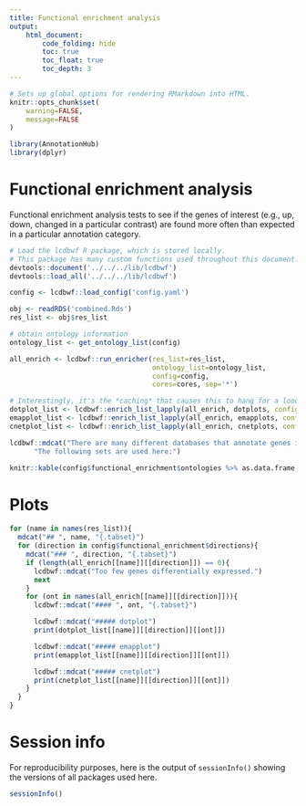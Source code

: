 ```yaml
---
title: Functional enrichment analysis
output:
    html_document:
        code_folding: hide
        toc: true
        toc_float: true
        toc_depth: 3
---
```


```r
# Sets up global options for rendering RMarkdown into HTML.
knitr::opts_chunk$set(
    warning=FALSE,
    message=FALSE
)
```

```r
library(AnnotationHub)
library(dplyr)
```

# Functional enrichment analysis

Functional enrichment analysis tests to see if the genes of interest (e.g., up,
down, changed in a particular contrast) are found more often than expected in
a particular annotation category.

```r
# Load the lcdbwf R package, which is stored locally.
# This package has many custom functions used throughout this document.
devtools::document('../../../lib/lcdbwf')
devtools::load_all('../../../lib/lcdbwf')

config <- lcdbwf::load_config('config.yaml')
```

```r
obj <- readRDS('combined.Rds')
res_list <- obj$res_list
```

```r

# obtain ontology information
ontology_list <- get_ontology_list(config)
```

```r
all_enrich <- lcdbwf::run_enricher(res_list=res_list,
                                   ontology_list=ontology_list,
                                   config=config,
                                   cores=cores, sep='*')
```


```r
# Interestingly, it's the *caching* that causes this to hang for a loooong time.
dotplot_list <- lcdbwf::enrich_list_lapply(all_enrich, dotplots, config=config, send_names=TRUE)
emapplot_list <- lcdbwf::enrich_list_lapply(all_enrich, emapplots, config=config, send_names=TRUE)
cnetplot_list <- lcdbwf::enrich_list_lapply(all_enrich, cnetplots, config=config, send_names=TRUE)
```

```r
lcdbwf::mdcat("There are many different databases that annotate genes into sets.",
      "The following sets are used here:")

knitr::kable(config$functional_enrichment$ontologies %>% as.data.frame %>% t())
```

# Plots {.tabset}

```r

for (name in names(res_list)){
  mdcat("## ", name, "{.tabset}")
  for (direction in config$functional_enrichment$directions){
    mdcat("### ", direction, "{.tabset}")
    if (length(all_enrich[[name]][[direction]]) == 0){
      lcdbwf::mdcat("Too few genes differentially expressed.")
      next
    }
    for (ont in names(all_enrich[[name]][[direction]])){
      lcdbwf::mdcat("#### ", ont, "{.tabset}")

      lcdbwf::mdcat("##### dotplot")
      print(dotplot_list[[name]][[direction]][[ont]])

      lcdbwf::mdcat("##### emapplot")
      print(emapplot_list[[name]][[direction]][[ont]])

      lcdbwf::mdcat("##### cnetplot")
      print(cnetplot_list[[name]][[direction]][[ont]])
    }
  }
}


```

# Session info
For reproducibility purposes, here is the output of `sessionInfo()` showing the
versions of all packages used here.

```r
sessionInfo()
```
